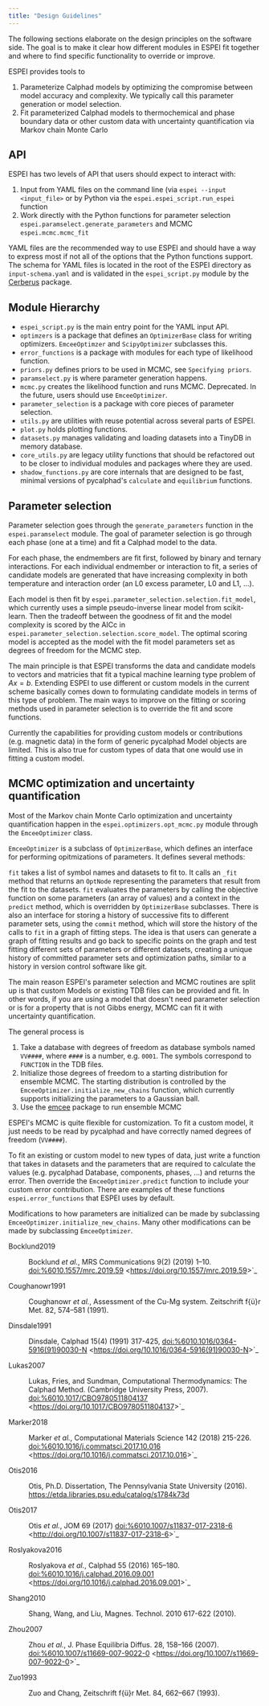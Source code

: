 ```yaml
---
title: "Design Guidelines"
---
```


The following sections elaborate on the design principles on the
software side. The goal is to make it clear how different modules in
ESPEI fit together and where to find specific functionality to override
or improve.

ESPEI provides tools to

1.  Parameterize Calphad models by optimizing the compromise between
    model accuracy and complexity. We typically call this parameter
    generation or model selection.
2.  Fit parameterized Calphad models to thermochemical and phase
    boundary data or other custom data with uncertainty quantification
    via Markov chain Monte Carlo

## API

ESPEI has two levels of API that users should expect to interact with:

1.  Input from YAML files on the command line (via
    `espei --input <input_file>` or by Python via the
    `espei.espei_script.run_espei` function
2.  Work directly with the Python functions for parameter selection
    `espei.paramselect.generate_parameters` and MCMC
    `espei.mcmc.mcmc_fit`

YAML files are the recommended way to use ESPEI and should have a way to
express most if not all of the options that the Python functions
support. The schema for YAML files is located in the root of the ESPEI
directory as `input-schema.yaml` and is validated in the
`espei_script.py` module by the
[Cerberus](http://docs.python-cerberus.org/en/stable/) package.

## Module Hierarchy

-   `espei_script.py` is the main entry point for the YAML input API.
-   `optimzers` is a package that defines an `OptimizerBase` class for
    writing optimizers. `EmceeOptimzer` and `ScipyOptimizer` subclasses
    this.
-   `error_functions` is a package with modules for each type of
    likelihood function.
-   `priors.py` defines priors to be used in MCMC, see
    `Specifying priors`{.interpreted-text role="ref"}.
-   `paramselect.py` is where parameter generation happens.
-   `mcmc.py` creates the likelihood function and runs MCMC. Deprecated.
    In the future, users should use `EmceeOptimizer`.
-   `parameter_selection` is a package with core pieces of parameter
    selection.
-   `utils.py` are utilities with reuse potential across several parts
    of ESPEI.
-   `plot.py` holds plotting functions.
-   `datasets.py` manages validating and loading datasets into a TinyDB
    in memory database.
-   `core_utils.py` are legacy utility functions that should be
    refactored out to be closer to individual modules and packages where
    they are used.
-   `shadow_functions.py` are core internals that are designed to be
    fast, minimal versions of pycalphad\'s `calculate` and `equilibrium`
    functions.

## Parameter selection

Parameter selection goes through the `generate_parameters` function in
the `espei.paramselect` module. The goal of parameter selection is go
through each phase (one at a time) and fit a Calphad model to the data.

For each phase, the endmembers are fit first, followed by binary and
ternary interactions. For each individual endmember or interaction to
fit, a series of candidate models are generated that have increasing
complexity in both temperature and interaction order (an L0 excess
parameter, L0 and L1, \...).

Each model is then fit by
`espei.parameter_selection.selection.fit_model`, which currently uses a
simple pseudo-inverse linear model from scikit-learn. Then the tradeoff
between the goodness of fit and the model complexity is scored by the
AICc in `espei.parameter_selection.selection.score_model`. The optimal
scoring model is accepted as the model with the fit model parameters set
as degrees of freedom for the MCMC step.

The main principle is that ESPEI transforms the data and candidate
models to vectors and matricies that fit a typical machine learning type
problem of $Ax = b$. Extending ESPEI to use different or custom models
in the current scheme basically comes down to formulating candidate
models in terms of this type of problem. The main ways to improve on the
fitting or scoring methods used in parameter selection is to override
the fit and score functions.

Currently the capabilities for providing custom models or contributions
(e.g. magnetic data) in the form of generic pycalphad Model objects are
limited. This is also true for custom types of data that one would use
in fitting a custom model.

## MCMC optimization and uncertainty quantification

Most of the Markov chain Monte Carlo optimization and uncertainty
quantification happen in the `espei.optimizers.opt_mcmc.py` module
through the `EmceeOptimizer` class.

`EmceeOptimizer` is a subclass of `OptimizerBase`, which defines an
interface for performing opitmizations of parameters. It defines several
methods:

`fit` takes a list of symbol names and datasets to fit to. It calls an
`_fit` method that returns an `OptNode` representing the parameters that
result from the fit to the datasets. `fit` evaluates the parameters by
calling the objective function on some parameters (an array of values)
and a context in the `predict` method, which is overridden by
`OptimizerBase` subclasses. There is also an interface for storing a
history of successive fits to different parameter sets, using the
`commit` method, which will store the history of the calls to `fit` in a
graph of fitting steps. The idea is that users can generate a graph of
fitting results and go back to specific points on the graph and test
fitting different sets of parameters or different datasets, creating a
unique history of committed parameter sets and optimization paths,
similar to a history in version control software like git.

The main reason ESPEI\'s parameter selection and MCMC routines are split
up is that custom Models or existing TDB files can be provided and fit.
In other words, if you are using a model that doesn\'t need parameter
selection or is for a property that is not Gibbs energy, MCMC can fit it
with uncertainty quantification.

The general process is

1.  Take a database with degrees of freedom as database symbols named
    `VV####`, where `####` is a number, e.g. `0001`. The symbols
    correspond to `FUNCTION` in the TDB files.
2.  Initialize those degrees of freedom to a starting distribution for
    ensemble MCMC. The starting distribution is controlled by the
    `EmceeOptimizer.initialize_new_chains` function, which currently
    supports initializing the parameters to a Gaussian ball.
3.  Use the [emcee](http://dfm.io/emcee/current/) package to run
    ensemble MCMC

ESPEI\'s MCMC is quite flexible for customization. To fit a custom
model, it just needs to be read by pycalphad and have correctly named
degrees of freedom (`VV####`).

To fit an existing or custom model to new types of data, just write a
function that takes in datasets and the parameters that are required to
calculate the values (e.g. pycalphad Database, components, phases, \...)
and returns the error. Then override the `EmceeOptimizer.predict`
function to include your custom error contribution. There are examples
of these functions `espei.error_functions` that ESPEI uses by default.

Modifications to how parameters are initialized can be made by
subclassing `EmceeOptimizer.initialize_new_chains`. Many other
modifications can be made by subclassing `EmceeOptimizer`.

::: {#citations}

[Bocklund2019]{#Bocklund2019 .citation-label}

:   Bocklund *et al.*, MRS Communications 9(2) (2019) 1--10.
    <doi:%6010.1557/mrc.2019.59>
    \<<https://doi.org/10.1557/mrc.2019.59>\>\`\_

[Coughanowr1991]{#Coughanowr1991 .citation-label}

:   Coughanowr *et al.*, Assessment of the Cu-Mg system. Zeitschrift
    f{ü}r Met. 82, 574--581 (1991).

[Dinsdale1991]{#Dinsdale1991 .citation-label}

:   Dinsdale, Calphad 15(4) (1991) 317-425,
    <doi:%6010.1016/0364-5916(91)90030-N>
    \<<https://doi.org/10.1016/0364-5916(91)90030-N>\>\`\_

[Lukas2007]{#Lukas2007 .citation-label}

:   Lukas, Fries, and Sundman, Computational Thermodynamics: The Calphad
    Method. (Cambridge University Press, 2007).
    <doi:%6010.1017/CBO9780511804137>
    \<<https://doi.org/10.1017/CBO9780511804137>\>\`\_

[Marker2018]{#Marker2018 .citation-label}

:   Marker *et al.*, Computational Materials Science 142 (2018) 215-226.
    <doi:%6010.1016/j.commatsci.2017.10.016>
    \<<https://doi.org/10.1016/j.commatsci.2017.10.016>\>\`\_

[Otis2016]{#Otis2016 .citation-label}

:   Otis, Ph.D. Dissertation, The Pennsylvania State University (2016).
    <https://etda.libraries.psu.edu/catalog/s1784k73d>

[Otis2017]{#Otis2017 .citation-label}

:   Otis *et al.*, JOM 69 (2017) <doi:%6010.1007/s11837-017-2318-6>
    \<<http://doi.org/10.1007/s11837-017-2318-6>\>\`\_

[Roslyakova2016]{#Roslyakova2016 .citation-label}

:   Roslyakova *et al.*, Calphad 55 (2016) 165--180.
    <doi:%6010.1016/j.calphad.2016.09.001>
    \<<https://doi.org/10.1016/j.calphad.2016.09.001>\>\`\_

[Shang2010]{#Shang2010 .citation-label}

:   Shang, Wang, and Liu, Magnes. Technol. 2010 617-622 (2010).

[Zhou2007]{#Zhou2007 .citation-label}

:   Zhou *et al.*, J. Phase Equilibria Diffus. 28, 158--166 (2007).
    <doi:%6010.1007/s11669-007-9022-0>
    \<<https://doi.org/10.1007/s11669-007-9022-0>\>\`\_

[Zuo1993]{#Zuo1993 .citation-label}

:   Zuo and Chang, Zeitschrift f{ü}r Met. 84, 662--667 (1993).
:::
